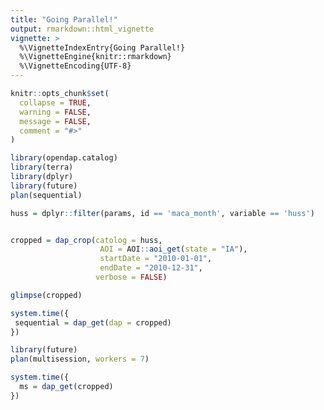 ```yaml
---
title: "Going Parallel!"
output: rmarkdown::html_vignette
vignette: >
  %\VignetteIndexEntry{Going Parallel!}
  %\VignetteEngine{knitr::rmarkdown}
  %\VignetteEncoding{UTF-8}
---
```


```r
knitr::opts_chunk$set(
  collapse = TRUE,
  warning = FALSE,
  message = FALSE,
  comment = "#>"
)
```

```r
library(opendap.catalog)
library(terra)
library(dplyr)
library(future)
plan(sequential)
```


```r
huss = dplyr::filter(params, id == 'maca_month', variable == 'huss')


cropped = dap_crop(catolog = huss,
                    AOI = AOI::aoi_get(state = "IA"),
                    startDate = "2010-01-01",
                    endDate = "2010-12-31",
                   verbose = FALSE)

glimpse(cropped)
```

```r
system.time({
 sequential = dap_get(dap = cropped)
})
```

```r
library(future)
plan(multisession, workers = 7)

system.time({
  ms = dap_get(cropped)
})
```


